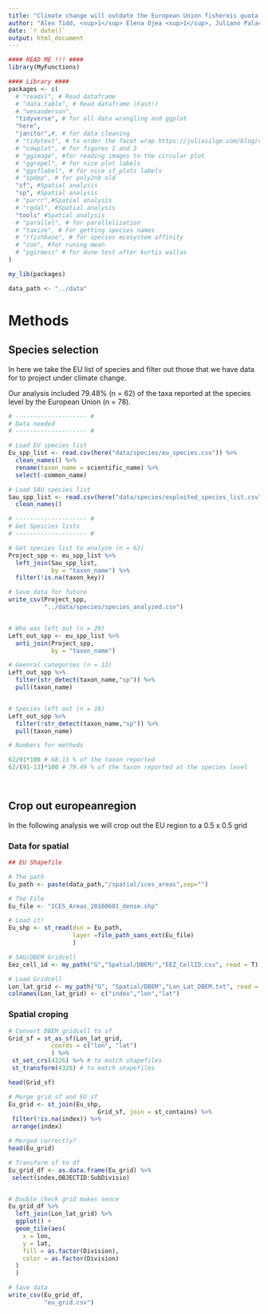 ```yaml
---
title: "Climate change will outdate the European Union fishereis quota allocation"
author: "Alex Tidd, <sup>1</sup> Elena Ojea <sup>1</sup>, Juliano Palacios-Abrantes<sup>2</sup>, William W. L. Cheung ?, U. Rashid Sumaila ?"
date: `r date()`
output: html_document
---
```


```r

#### READ ME !!! ####
library(MyFunctions)

#### Library ####
packages <- c(
  # "readxl", # Read dataframe
  # "data.table", # Read dataframe (Fast!)
  # "wesanderson",
  "tidyverse", # for all data wrangling and ggplot
  "here",
  "janitor",#, # for data cleaning
  # "tidytext", # to order the facet wrap https://juliasilge.com/blog/reorder-within/
  # "cowplot", # for figures 1 and 3
  # "ggimage", #for reading images to the circular plot
  # "ggrepel", # for nice plot labels
  # "ggsflabel", # for nice sf_plots labels
  # "spdep", # for poly2nb old
  "sf", #Spatial analysis
  "sp", #Spatial analysis
  # "purrr",#Spatial analysis
  # "rgdal", #Spatial analysis
  "tools" #Spatial analysis
  # "parallel", # for parallelization
  # "taxize", # For getting species names
  # "rfishbase", # for species ecosystem affinity
  # "zoo", #for runing mean
  # "pgirmess" # for dune test after kurtis wallas
)

my_lib(packages)

data_path <- "../data"
```

# Methods

## Species selection

In here we take the EU list of species and filter out those that we have data for to project under climate change.

Our analysis included 79.48% (n = 62) of the taxa reported at the species level by the European Union (n = 78).

```r

# -------------------- #
# Data needed
# -------------------- #

# Load EU species list
Eu_spp_list <- read.csv(here("data/species/eu_species.csv")) %>% 
  clean_names() %>% 
  rename(taxon_name = scientific_name) %>% 
  select(-common_name)

# Load SAU species list
Sau_spp_list <- read.csv(here("data/species/exploited_species_list.csv")) %>% 
  clean_names()

# -------------------- #
# Get Speicies lists
# -------------------- #

# Get species list to analyze (n = 62)
Project_spp <- eu_spp_list %>% 
  left_join(Sau_spp_list,
            by = "taxon_name") %>% 
  filter(!is.na(taxon_key))

# Save data for future
write_csv(Project_spp,
          "../data/species/species_analyzed.csv")


# Who was left out (n = 29)
Left_out_spp <- eu_spp_list %>% 
  anti_join(Project_spp,
            by = "taxon_name")

# Geenral categories (n = 13)
Left_out_spp %>% 
  filter(str_detect(taxon_name,"sp")) %>% 
  pull(taxon_name)


# Species left out (n = 16)
Left_out_spp %>% 
  filter(!str_detect(taxon_name,"sp")) %>% 
  pull(taxon_name)

# Numbers for methods

62/91*100 # 68.13 % of the taxon reported
62/(91-13)*100 # 79.49 % of the taxon reported at the species level




```

## Crop out europeanregion

In the following analysis we will crop out the EU region to a 0.5 x 0.5 grid

### Data for spatial
```r

## EU Shapefile

# The path
Eu_path <- paste(data_path,"/spatial/ices_areas",sep="")

# The File
Eu_file <- "ICES_Areas_20160601_dense.shp"

# Load it!
Eu_shp <- st_read(dsn = Eu_path,
                  layer =file_path_sans_ext(Eu_file)
                  )

# SAU/DBEM Gridcell
Eez_cell_id <- my_path("G","Spatial/DBEM/","EEZ_CellID.csv", read = T)

# Load Gridcell
Lon_lat_grid <- my_path("G", "Spatial/DBEM","Lon_Lat_DBEM.txt", read = T, header = F)
colnames(Lon_lat_grid) <- c("index","lon","lat")

```

### Spatial croping

```r

# Convert DBEM gridcell to sf
Grid_sf = st_as_sf(Lon_lat_grid,
            coords = c("lon", "lat")
            ) %>% 
 st_set_crs(4326) %>% # to match shapefiles
 st_transform(4326) # to match shapefiles

head(Grid_sf)

# Merge grid sf and EU sf
Eu_grid <- st_join(Eu_shp,
                         Grid_sf, join = st_contains) %>% 
 filter(!is.na(index)) %>%
 arrange(index) 

# Merged correctly?
head(Eu_grid)

# Transform sf to df
Eu_grid_df <- as.data.frame(Eu_grid) %>% 
 select(index,OBJECTID:SubDivisio)


# Double check grid makes sence
Eu_grid_df %>% 
  left_join(Lon_lat_grid) %>% 
  ggplot() +
  geom_tile(aes(
    x = lon,
    y = lat,
    fill = as.factor(Division),
    color = as.factor(Division)
  )
  )

# Save data
write_csv(Eu_grid_df,
          "eu_grid.csv")


```